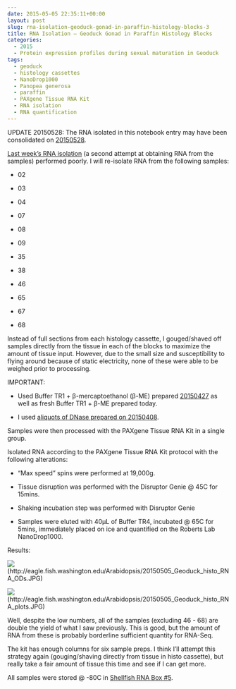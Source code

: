 ```yaml
---
date: 2015-05-05 22:35:11+00:00
layout: post
slug: rna-isolation-geoduck-gonad-in-paraffin-histology-blocks-3
title: RNA Isolation – Geoduck Gonad in Paraffin Histology Blocks
categories:
  - 2015
  - Protein expression profiles during sexual maturation in Geoduck
tags:
  - geoduck
  - histology cassettes
  - NanoDrop1000
  - Panopea generosa
  - paraffin
  - PAXgene Tissue RNA Kit
  - RNA isolation
  - RNA quantification
---
```


UPDATE 20150528: The RNA isolated in this notebook entry may have been consolidated on [20150528](2015-05-29-bioanalyzer-geoduck-gonad-rna-quality-assessment.md).

[Last week’s RNA isolation](https://robertslab.github.io/sams-notebook/2015/04/27/rna-isolation-geoduck-gonad-in-paraffin-histology-blocks-2.html) (a second attempt at obtaining RNA from the samples) performed poorly. I will re-isolate RNA from the following samples:




    
  * 02

    
  * 03

    
  * 04

    
  * 07

    
  * 08

    
  * 09

    
  * 35

    
  * 38

    
  * 46

    
  * 65

    
  * 67

    
  * 68



Instead of full sections from each histology cassette, I gouged/shaved off samples directly from the tissue in each of the blocks to maximize the amount of tissue input. However, due to the small size and susceptibility to flying around because of static electricity, none of these were able to be weighed prior to processing.

IMPORTANT:


    
  * Used Buffer TR1 + β-mercaptoethanol (β-ME) prepared [20150427](https://robertslab.github.io/sams-notebook/2015/04/27/rna-isolation-geoduck-gonad-in-paraffin-histology-blocks-2.html) as well as fresh Buffer TR1 + β-ME prepared today.

    
  * I used [aliquots of DNase prepared on 20150408](https://robertslab.github.io/sams-notebook/2015/04/08/rna-isolation-geoduck-foot-in-paraffin-histology-blocks.html).



Samples were then processed with the PAXgene Tissue RNA Kit in a single group.

Isolated RNA according to the PAXgene Tissue RNA Kit protocol with the following alterations:


    
  * “Max speed” spins were performed at 19,000g.

    
  * Tissue disruption was performed with the Disruptor Genie @ 45C for 15mins.

    
  * Shaking incubation step was performed with Disruptor Genie

    
  * Samples were eluted with 40μL of Buffer TR4, incubated @ 65C for 5mins, immediately placed on ice and quantified on the Roberts Lab NanoDrop1000.



Results:

![](https://eagle.fish.washington.edu/Arabidopsis/20150505_Geoduck_histo_RNA_ODs.JPG)(http://eagle.fish.washington.edu/Arabidopsis/20150505_Geoduck_histo_RNA_ODs.JPG)



![](https://eagle.fish.washington.edu/Arabidopsis/20150505_Geoduck_histo_RNA_plots.JPG)(http://eagle.fish.washington.edu/Arabidopsis/20150505_Geoduck_histo_RNA_plots.JPG)





Well, despite the low numbers, all of the samples (excluding 46 - 68) are double the yield of what I saw previously. This is good, but the amount of RNA from these is probably borderline sufficient quantity for RNA-Seq.

The kit has enough columns for six sample preps. I think I'll attempt this strategy again (gouging/shaving directly from tissue in histo cassette), but really take a fair amount of tissue this time and see if I can get more.

All samples were stored @ -80C in [Shellfish RNA Box #5](https://docs.google.com/spreadsheet/ccc?key=0AmS_90rPaQMzcHdyU1d0MDVMLWpaTWdadnJSd0M4UUE&usp=sharing).
